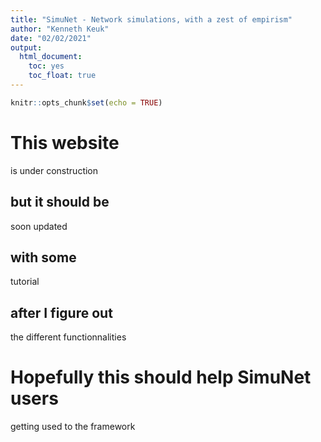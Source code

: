 ```yaml
---
title: "SimuNet - Network simulations, with a zest of empirism"
author: "Kenneth Keuk"
date: "02/02/2021"
output: 
  html_document: 
    toc: yes
    toc_float: true 
---
```


```r
knitr::opts_chunk$set(echo = TRUE)
```

# This website
is under construction

## but it should be
soon updated

## with some
tutorial

## after I figure out
the different functionnalities

# Hopefully this should help SimuNet users
getting used to the framework
